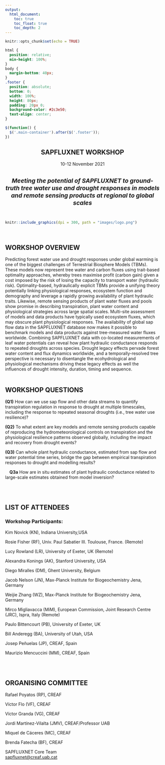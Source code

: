 ```yaml
---
output: 
  html_document:
    toc: true
    toc_float: true
    toc_depth: 2
---
```


```r
knitr::opts_chunk$set(echo = TRUE)
```

```css
html {
  position: relative;
  min-height: 100%;
}
body {
  margin-bottom: 40px;
}
.footer {
  position: absolute;
  bottom: 0;
  width: 100%;
  height: 80px;
  padding: 20px 0;
  background-color: #2c3e50;
  text-align: center;
}
```

```js
$(function() {
  $('.main-container').after($('.footer'));
})
```
<center>
## SAPFLUXNET WORKSHOP 
10-12 November 2021
<br>
<br>
<br>
<span style="font-size:2vw"> ***Meeting the potential of SAPFLUXNET to ground-truth tree water use and drought responses in models and remote sensing products at regional to global scales*** </span>
</center>
<br>

```r
knitr::include_graphics(dpi = 300, path = "images/logo.png")
```

<br>

<h2>WORKSHOP OVERVIEW</h2>
Predicting forest water use and drought responses under global warming is one of the biggest challenges of Terrestrial Biosphere Models (TBMs). These models now represent tree water and carbon fluxes using trait-based optimality approaches, whereby trees maximise profit (carbon gain) given a cost imposed by the risk of losing the capacity to transport water (hydraulic risk). Optimality-based, hydraulically explicit TBMs provide a unifying theory potentially linking physiological responses, ecosystem function and demography and leverage a rapidly growing availability of plant hydraulic traits. Likewise, remote sensing products of plant water fluxes and pools show promise in describing transpiration, plant water content and physiological strategies across large spatial scales. Multi-site assessment of models and data products have typically used ecosystem fluxes, which may obscure plant physiological responses. The availability of global sap flow data in the SAPFLUXNET database now makes it possible to benchmark models and data products against tree-measured water fluxes worldwide. Combining SAPFLUXNET data with co-located measurements of leaf water potentials can reveal how plant hydraulic conductance responds to repeated droughts across species. Drought legacy effects pervade forest water content and flux dynamics worldwide, and a temporally-resolved tree perspective is necessary to disentangle the ecohydrological and physiological mechanisms driving these legacy effects as well the influences of drought intensity, duration, timing and sequence. 
<br>
<br>

<h2>WORKSHOP QUESTIONS</h2>

<b>(Q1)</b> How can we use sap flow and other data streams to quantify transpiration regulation in response to drought at multiple timescales, including the response to repeated seasonal droughts (i.e., tree water use resilience)?  

<b>(Q2)</b> To what extent are key models and remote sensing products capable of reproducing the hydrometeorological controls on transpiration and the physiological resilience patterns observed globally, including the impact and recovery from drought events? 

<b>(Q3)</b> Can whole plant hydraulic conductance, estimated from sap flow and water potential time series, bridge the gap between empirical transpiration responses to drought and modelling results? 

<p>&emsp;<b>Q3a</b> How are in situ estimates of plant hydraulic conductance related to large-scale estimates obtained from model inversion?</p> 

<br>
<br>

<h2>LIST OF ATTENDEES</h2>

<h3>Workshop Participants:</h3>

Kim Novick (KN), Indiana University,USA 

Rosie Fisher (RF), Univ. Paul Sabatier III. Toulouse, France. (Remote) 

Lucy Rowland (LR), University of Exeter, UK (Remote)

Alexandra Konings (AK), Stanford University, USA 

Diego Miralles (DM), Ghent University, Belgium 

Jacob Nelson (JN), Max-Planck Institute for Biogeochemistry Jena, Germany

Weijie Zhang (WZ), Max-Planck Institute for Biogeochemistry Jena, Germany

Mirco Migliavacca (MiM), European Commission, Joint Research Centre (JRC), Ispra, Italy (Remote)  

Paulo Bittencourt (PB), University of Exeter, UK 

Bill Anderegg (BA), University of Utah, USA 

Josep Peñuelas (JP), CREAF, Spain 

Maurizio Mencuccini (MM), CREAF, Spain 

<br>
<br>

<h2>ORGANISING COMMITTEE</h2>

Rafael Poyatos (RP), CREAF

Víctor Flo (VF), CREAF

Víctor Granda (VG), CREAF

Jordi Martínez-Vilalta (JMV), CREAF/Professor UAB

Miquel de Cáceres (MC), CREAF

Brenda Fatecha (BF), CREAF






::: {.footer .text-muted .bg-info}
 <p>SAPFLUXNET Core Team<br>
 <a href="mailto:sapfluxnet@creaf.uab.cat">sapfluxnet@creaf.uab.cat</a></p>
:::